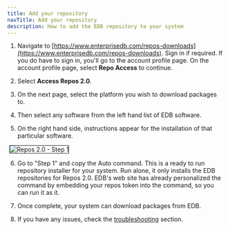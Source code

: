 ```yaml
---
title: Add your repository
navTitle: Add your repository
description: How to add the EDB repository to your system
---
```



1. Navigate to [https://www.enterprisedb.com/repos-downloads](https://www.enterprisedb.com/repos-downloads). Sign in if required. If you do have to sign in, you'll go to the account profile page. On the account profile page, select **Repo Access** to continue.

2. Select **Access Repos 2.0**.

3. On the next page, select the platform you wish to download packages to.

4. Then select any software from the left hand list of EDB software.

5. On the right hand side, instructions appear for the installation of that particular software.

<img src="./images/step1.png" style="border:1px solid;margin: 0 5px 0 5px" alt="Repos 2.0 - Step 1" />


6. Go to "Step 1" and copy the Auto command. This is a ready to run repository installer for your system. Run alone, it only installs the EDB repositories for Repos 2.0. EDB's web site has already personalized the command by embedding your repos token into the command, so you can run it as it.

7. Once complete, your system can download packages from EDB.

8. If you have any issues, check the [troubleshooting](troubleshooting) section. 

